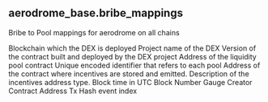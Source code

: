 ## aerodrome_base.bribe_mappings 
Bribe to Pool mappings for aerodrome on all chains


<ParamField path="blockchain">
Blockchain which the DEX is deployed
</ParamField>
<ParamField path="project">
Project name of the DEX
</ParamField>
<ParamField path="version">
Version of the contract built and deployed by the DEX project
</ParamField>
<ParamField path="pool_contract">
Address of the liquidity pool contract
</ParamField>
<ParamField path="pool_id">
Unique encoded identifier that refers to each pool
</ParamField>
<ParamField path="incentives_contract">
Address of the contract where incentives are stored and emitted.
</ParamField>
<ParamField path="incentives_type">
Description of the incentives address type.
</ParamField>
<ParamField path="evt_block_time">
Block time in UTC
</ParamField>
<ParamField path="evt_block_number">
Block Number
</ParamField>
<ParamField path="contract_address">
Gauge Creator Contract Address
</ParamField>
<ParamField path="evt_tx_hash">
Tx Hash
</ParamField>
<ParamField path="evt_index">
event index
</ParamField>
